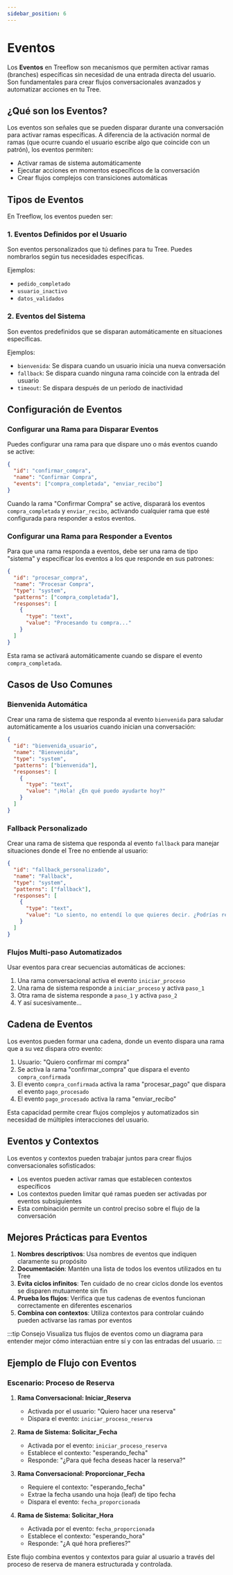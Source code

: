 ```yaml
---
sidebar_position: 6
---
```


# Eventos

Los **Eventos** en Treeflow son mecanismos que permiten activar ramas (branches) específicas sin necesidad de una entrada directa del usuario. Son fundamentales para crear flujos conversacionales avanzados y automatizar acciones en tu Tree.

## ¿Qué son los Eventos?

Los eventos son señales que se pueden disparar durante una conversación para activar ramas específicas. A diferencia de la activación normal de ramas (que ocurre cuando el usuario escribe algo que coincide con un patrón), los eventos permiten:

- Activar ramas de sistema automáticamente
- Ejecutar acciones en momentos específicos de la conversación
- Crear flujos complejos con transiciones automáticas

## Tipos de Eventos

En Treeflow, los eventos pueden ser:

### 1. Eventos Definidos por el Usuario

Son eventos personalizados que tú defines para tu Tree. Puedes nombrarlos según tus necesidades específicas.

Ejemplos:
- `pedido_completado`
- `usuario_inactivo`
- `datos_validados`

### 2. Eventos del Sistema

Son eventos predefinidos que se disparan automáticamente en situaciones específicas.

Ejemplos:
- `bienvenida`: Se dispara cuando un usuario inicia una nueva conversación
- `fallback`: Se dispara cuando ninguna rama coincide con la entrada del usuario
- `timeout`: Se dispara después de un período de inactividad

## Configuración de Eventos

### Configurar una Rama para Disparar Eventos

Puedes configurar una rama para que dispare uno o más eventos cuando se active:

```json
{
  "id": "confirmar_compra",
  "name": "Confirmar Compra",
  "events": ["compra_completada", "enviar_recibo"]
}
```

Cuando la rama "Confirmar Compra" se active, disparará los eventos `compra_completada` y `enviar_recibo`, activando cualquier rama que esté configurada para responder a estos eventos.

### Configurar una Rama para Responder a Eventos

Para que una rama responda a eventos, debe ser una rama de tipo "sistema" y especificar los eventos a los que responde en sus patrones:

```json
{
  "id": "procesar_compra",
  "name": "Procesar Compra",
  "type": "system",
  "patterns": ["compra_completada"],
  "responses": [
    {
      "type": "text",
      "value": "Procesando tu compra..."
    }
  ]
}
```

Esta rama se activará automáticamente cuando se dispare el evento `compra_completada`.

## Casos de Uso Comunes

### Bienvenida Automática

Crear una rama de sistema que responda al evento `bienvenida` para saludar automáticamente a los usuarios cuando inician una conversación:

```json
{
  "id": "bienvenida_usuario",
  "name": "Bienvenida",
  "type": "system",
  "patterns": ["bienvenida"],
  "responses": [
    {
      "type": "text",
      "value": "¡Hola! ¿En qué puedo ayudarte hoy?"
    }
  ]
}
```

### Fallback Personalizado

Crear una rama de sistema que responda al evento `fallback` para manejar situaciones donde el Tree no entiende al usuario:

```json
{
  "id": "fallback_personalizado",
  "name": "Fallback",
  "type": "system",
  "patterns": ["fallback"],
  "responses": [
    {
      "type": "text",
      "value": "Lo siento, no entendí lo que quieres decir. ¿Podrías reformularlo?"
    }
  ]
}
```

### Flujos Multi-paso Automatizados

Usar eventos para crear secuencias automáticas de acciones:

1. Una rama conversacional activa el evento `iniciar_proceso`
2. Una rama de sistema responde a `iniciar_proceso` y activa `paso_1`
3. Otra rama de sistema responde a `paso_1` y activa `paso_2`
4. Y así sucesivamente...

## Cadena de Eventos

Los eventos pueden formar una cadena, donde un evento dispara una rama que a su vez dispara otro evento:

1. Usuario: "Quiero confirmar mi compra"
2. Se activa la rama "confirmar_compra" que dispara el evento `compra_confirmada`
3. El evento `compra_confirmada` activa la rama "procesar_pago" que dispara el evento `pago_procesado`
4. El evento `pago_procesado` activa la rama "enviar_recibo"

Esta capacidad permite crear flujos complejos y automatizados sin necesidad de múltiples interacciones del usuario.

## Eventos y Contextos

Los eventos y contextos pueden trabajar juntos para crear flujos conversacionales sofisticados:

- Los eventos pueden activar ramas que establecen contextos específicos
- Los contextos pueden limitar qué ramas pueden ser activadas por eventos subsiguientes
- Esta combinación permite un control preciso sobre el flujo de la conversación

## Mejores Prácticas para Eventos

1. **Nombres descriptivos**: Usa nombres de eventos que indiquen claramente su propósito
2. **Documentación**: Mantén una lista de todos los eventos utilizados en tu Tree
3. **Evita ciclos infinitos**: Ten cuidado de no crear ciclos donde los eventos se disparen mutuamente sin fin
4. **Prueba los flujos**: Verifica que tus cadenas de eventos funcionan correctamente en diferentes escenarios
5. **Combina con contextos**: Utiliza contextos para controlar cuándo pueden activarse las ramas por eventos

:::tip Consejo
Visualiza tus flujos de eventos como un diagrama para entender mejor cómo interactúan entre sí y con las entradas del usuario.
:::

## Ejemplo de Flujo con Eventos

### Escenario: Proceso de Reserva

1. **Rama Conversacional: Iniciar_Reserva**
   - Activada por el usuario: "Quiero hacer una reserva"
   - Dispara el evento: `iniciar_proceso_reserva`

2. **Rama de Sistema: Solicitar_Fecha**
   - Activada por el evento: `iniciar_proceso_reserva`
   - Establece el contexto: "esperando_fecha"
   - Responde: "¿Para qué fecha deseas hacer la reserva?"

3. **Rama Conversacional: Proporcionar_Fecha**
   - Requiere el contexto: "esperando_fecha"
   - Extrae la fecha usando una hoja (leaf) de tipo fecha
   - Dispara el evento: `fecha_proporcionada`

4. **Rama de Sistema: Solicitar_Hora**
   - Activada por el evento: `fecha_proporcionada`
   - Establece el contexto: "esperando_hora"
   - Responde: "¿A qué hora prefieres?"

Este flujo combina eventos y contextos para guiar al usuario a través del proceso de reserva de manera estructurada y controlada.
